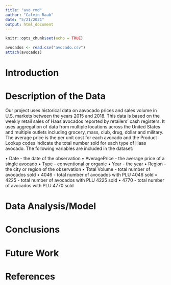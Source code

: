 ```yaml
---
title: "avo_rmd"
author: "Calvin Raab"
date: "5/21/2021"
output: html_document
---
```


```r
knitr::opts_chunk$set(echo = TRUE)
```

```r
avocados <- read.csv("avocado.csv")
attach(avocados)

```

# Introduction 


# Description of the Data

Our project uses historical data on aavocado prices and sales volume in U.S. markets between the years 2015 and 2018. This data is based on the weekly retail sales of Haas avocados reported by retailers' cash registers. It uses aggregation of data from multiple locations across the United States and multiple outlets including grocery, mass, club, drug, dollar and military. The average price is the per unit cost for each avocado and the Product Lookup codes indicate the total number sold for each type of Haas avocado. The following variables are included in the dataset:

• Date - the date of the observation
• AveragePrice - the average price of a single avocado
• Type - conventional or organic
• Year - the year
• Region - the city or region of the observation
• Total Volume - total number of avocados sold
• 4046 - total number of avocados with PLU 4046 sold
• 4225 - total number of avocados with PLU 4225 sold
• 4770 - total number of avocados with PLU 4770 sold

# Data Analysis/Model


# Conclusions

# Future Work

# References
